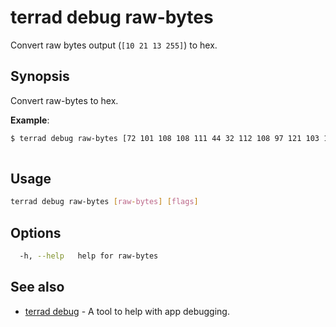 # terrad debug raw-bytes

Convert raw bytes output (`[10 21 13 255]`) to hex. 

## Synopsis

Convert raw-bytes to hex.

**Example**:

```sh Terrad
$ terrad debug raw-bytes [72 101 108 108 111 44 32 112 108 97 121 103 114 111 117 110 100]
			
```

## Usage

```sh Terrad
terrad debug raw-bytes [raw-bytes] [flags]
```

## Options

```sh Terrad
  -h, --help   help for raw-bytes
```

## See also

* [terrad debug](./terrad_debug.mdx)	 - A tool to help with app debugging.


